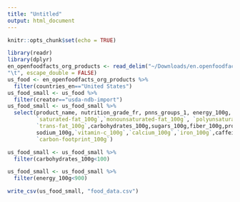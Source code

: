 ```yaml
---
title: "Untitled"
output: html_document
---
```


```r
knitr::opts_chunk$set(echo = TRUE)
```

```r
library(readr)
library(dplyr)
en_openfoodfacts_org_products <- read_delim("~/Downloads/en.openfoodfacts.org.products.csv",
"\t", escape_double = FALSE)
us_food <- en_openfoodfacts_org_products %>% 
  filter(countries_en=="United States")
us_food_small <- us_food %>%
  filter(creator=="usda-ndb-import")
us_food_small <- us_food_small %>%
  select(product_name, nutrition_grade_fr, pnns_groups_1, energy_100g, fat_100g, 
         `saturated-fat_100g`,`monounsaturated-fat_100g`, `polyunsaturated-fat_100g`, 
         `trans-fat_100g`,carbohydrates_100g,sugars_100g,fiber_100g,proteins_100g, 
         sodium_100g,`vitamin-c_100g`,`calcium_100g`,`iron_100g`,caffeine_100g,
         `carbon-footprint_100g`)
```

```r
us_food_small <- us_food_small %>%
  filter(carbohydrates_100g<100)

us_food_small <- us_food_small %>%
  filter(energy_100g<900)
```

```r
write_csv(us_food_small, "food_data.csv")
```